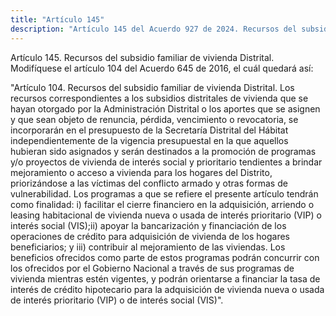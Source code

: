 ```yaml
---
title: "Artículo 145"
description: "Artículo 145 del Acuerdo 927 de 2024. Recursos del subsidio familiar de vivienda Distrital."
---
```


Artículo 145. Recursos del subsidio familiar de vivienda Distrital. Modifíquese el artículo 104 del Acuerdo 645 de 2016, el cuál quedará así:
 
"Artículo 104. Recursos del subsidio familiar de vivienda Distrital. Los recursos correspondientes a los subsidios distritales de vivienda que se hayan otorgado por la Administración Distrital o los aportes que se asignen y que sean objeto de renuncia, pérdida, vencimiento o revocatoria, se incorporarán en el presupuesto de la Secretaría Distrital del Hábitat independientemente de la vigencia presupuestal en la que aquellos hubieran sido asignados y serán destinados a la promoción de programas y/o proyectos de vivienda de interés social y prioritario tendientes a brindar mejoramiento o acceso a vivienda para los hogares del Distrito, priorizándose a las víctimas del conflicto armado y otras formas de vulnerabilidad. Los programas a que se refiere el presente artículo tendrán como finalidad: i) facilitar el cierre financiero en la adquisición, arriendo o leasing habitacional de vivienda nueva o usada de interés prioritario (VIP) o interés social (VIS);ii) apoyar la bancarización y financiación de los operaciones de crédito para adquisición de vivienda de los hogares beneficiarios; y iii) contribuir al mejoramiento de las viviendas.
Los beneficios ofrecidos como parte de estos programas podrán concurrir con los ofrecidos por el Gobierno Nacional a través de sus programas de vivienda mientras estén vigentes, y podrán orientarse a financiar la tasa de interés de crédito hipotecario para la adquisición de vivienda nueva o usada de interés prioritario (VIP) o de interés social (VIS)".
